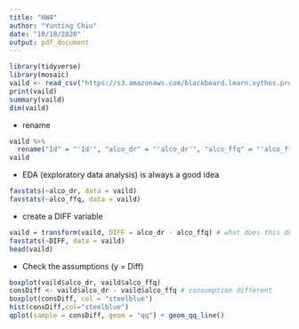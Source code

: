 ```yaml
---
title: "HW4"
author: "Yunting Chiu"
date: "10/18/2020"
output: pdf_document
---
```


```r
library(tidyverse)
library(mosaic)
vaild <- read_csv("https://s3.amazonaws.com/blackboard.learn.xythos.prod/5a306634d5d25/4188093?response-cache-control=private%2C%20max-age%3D21600&response-content-disposition=inline%3B%20filename%2A%3DUTF-8%27%27valid.txt&response-content-type=text%2Fplain&X-Amz-Algorithm=AWS4-HMAC-SHA256&X-Amz-Date=20201018T150000Z&X-Amz-SignedHeaders=host&X-Amz-Expires=21600&X-Amz-Credential=AKIAYDKQORRYTKBSBE4S%2F20201018%2Fus-east-1%2Fs3%2Faws4_request&X-Amz-Signature=edbf399a0d4eb5a1053a8a38161cb8fe2e6b4c59b65fba131750365fda0c71e3")
print(vaild)
summary(vaild)
dim(vaild)
```

- rename
```r
vaild %>%
  rename("Id" = "'Id'", "alco_dr" = "'alco_dr'", "alco_ffq" = "'alco_ffq'") -> vaild
vaild
```

- EDA (exploratory data analysis) is always a good idea
```r
favstats(~alco_dr, data = vaild) 
favstats(~alco_ffq, data = vaild) 
```

- create a DIFF variable
```r
vaild = transform(vaild, DIFF = alco_dr - alco_ffq) # what does this do?!
favstats(~DIFF, data = vaild)
head(vaild)
```

- Check the assumptions (y = Diff)
```r
boxplot(vaild$alco_dr, vaild$alco_ffq)
consDiff <- vaild$alco_dr - vaild$alco_ffq # consumption different
boxplot(consDiff, col = "steelblue")
hist(consDiff,col="steelblue")
qplot(sample = consDiff, geom = "qq") + geom_qq_line()
```


